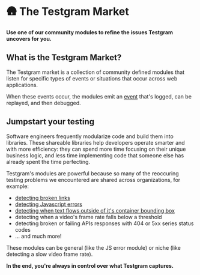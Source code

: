 # 🛖 The Testgram Market

**Use one of our community modules to refine the issues Testgram uncovers for you.**

## What is the Testgram Market?
The Testgram market is a collection of community defined modules that listen for specific
types of events or situations that occur across web applications.

When these events occur, the modules emit an [event](event/event) that's logged,
can be replayed, and then debugged.

## Jumpstart your testing
Software engineers frequently modularize code and build them into libraries.
These shareable libraries help developers operate smarter and with more efficiency:
they can spend more time focusing on their unique business logic,
and less time implementing code that someone else has already spent the time perfecting.

Testgram's modules are powerful because so many of the reoccuring
testing problems we encountered are shared across organizations, for example:
* [detecting broken links](/market/broken_link)
* [detecting Javascript errors](/market/jserror)
* [detecting when text flows outside of it's container bounding box](/market/text_overflow)
* detecting when a video's frame rate falls below a threshold
* detecting broken or failing APIs responses with 404 or 5xx series status codes
* ... and much more!

These modules can be general (like the JS error module) or niche (like detecting a slow video frame rate).

**In the end, you're always in control over what Testgram captures.**



